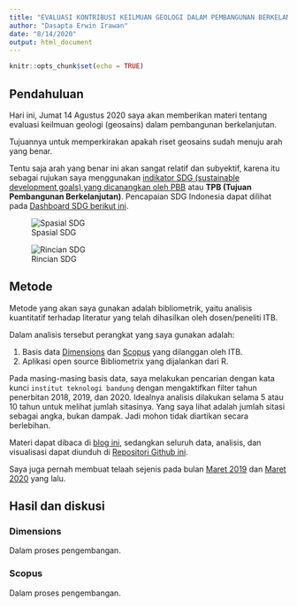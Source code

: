 ```yaml
---
title: "EVALUASI KONTRIBUSI KEILMUAN GEOLOGI DALAM PEMBANGUNAN BERKELANJUTAN: APAKAH SUDAH MENUJU ARAH YANG BENAR"
author: "Dasapta Erwin Irawan"
date: "8/14/2020"
output: html_document
---
```


```r
knitr::opts_chunk$set(echo = TRUE)
```

## Pendahuluan

Hari ini, Jumat 14 Agustus 2020 saya akan memberikan materi tentang evaluasi keilmuan geologi (geosains) dalam pembangunan berkelanjutan. 

Tujuannya untuk memperkirakan apakah riset geosains sudah menuju arah yang benar.

Tentu saja arah yang benar ini akan sangat relatif dan subyektif, karena itu sebagai rujukan saya menggunakan [indikator SDG (sustainable development goals) yang dicanangkan oleh PBB](https://www.un.org/sustainabledevelopment/sustainable-development-goals/) atau **TPB (Tujuan Pembangunan Berkelanjutan)**. Pencapaian SDG Indonesia dapat dilihat pada [Dashboard SDG berikut ini](https://dashboards.sdgindex.org/profiles/idn).

![Spasial SDG](/Users/cutnoviantirachmi/Downloads/TALK-RIGHT-DIRECTION/VISUALISASI/SDG-IDN.png)

![Rincian SDG](/Users/cutnoviantirachmi/Downloads/TALK-RIGHT-DIRECTION/VISUALISASI/SDG-IDN-2.png)

## Metode

Metode yang akan saya gunakan adalah bibliometrik, yaitu analisis kuantitatif terhadap literatur yang telah dihasilkan oleh dosen/peneliti ITB.

Dalam analisis tersebut perangkat yang saya gunakan adalah:

1. Basis data [Dimensions](app.dimensions.ai) dan [Scopus](scopus.com) yang dilanggan oleh ITB. 
2. Aplikasi open source Bibliometrix yang dijalankan dari R.

Pada masing-masing basis data, saya melakukan pencarian dengan kata kunci `institut teknologi bandung` dengan mengaktifkan filter tahun penerbitan 2018, 2019, dan 2020. Idealnya analisis dilakukan selama 5 atau 10 tahun untuk melihat jumlah sitasinya. Yang saya lihat adalah jumlah sitasi sebagai angka, bukan dampak. Jadi mohon tidak diartikan secara berlebihan.

Materi dapat dibaca di [blog ini](http://dasaptaerwin.net/wp/2020/08/evaluasi-kontribusi-ilmu-kebumian-dalam-pembangunan-berkelanjutan.html), sedangkan seluruh data, analisis, dan visualisasi dapat diunduh di [Repositori Github ini](https://github.com/dasaptaerwin/right-direction). 

Saya juga pernah membuat telaah sejenis pada bulan [Maret 2019](http://dasaptaerwin.net/wp/2019/03/riset-indonesia-wos.html) dan [Maret 2020](https://derwinirawan.wordpress.com/2020/03/30/sejauh-mana-publikasi-di-bidang-ilmu-kebumian/) yang lalu. 


## Hasil dan diskusi

### Dimensions

Dalam proses pengembangan.

### Scopus

Dalam proses pengembangan.


